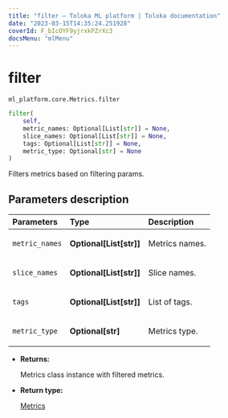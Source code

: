 ```yaml
---
title: "filter — Toloka ML platform | Toloka documentation"
date: "2023-03-15T14:35:24.251928"
coverId: F_bIcOYF9yjrxkPZrXc3
docsMenu: "mlMenu"
---
```


# filter

`ml_platform.core.Metrics.filter`

```python
filter(
    self,
    metric_names: Optional[List[str]] = None,
    slice_names: Optional[List[str]] = None,
    tags: Optional[List[str]] = None,
    metric_type: Optional[str] = None
)
```

Filters metrics based on filtering params.

## Parameters description

| Parameters | Type | Description |
| :----------| :----| :-----------|
`metric_names`|**Optional\[List\[str\]\]**|<p>Metrics names.</p>
`slice_names`|**Optional\[List\[str\]\]**|<p>Slice names.</p>
`tags`|**Optional\[List\[str\]\]**|<p>List of tags.</p>
`metric_type`|**Optional\[str\]**|<p>Metrics type.</p>

* **Returns:**

  Metrics class instance with filtered metrics.

* **Return type:**

  [Metrics](/docs/toloka-ml/reference/ml_platform.core.Metrics)